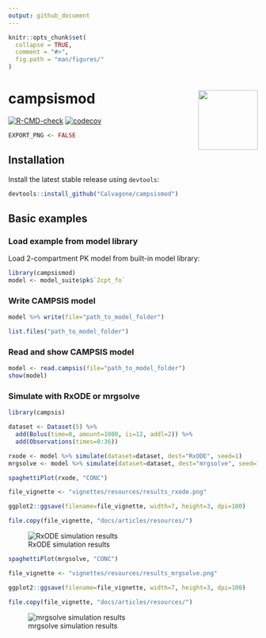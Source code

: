 ```yaml
---
output: github_document
---
```


```r
knitr::opts_chunk$set(
  collapse = TRUE,
  comment = "#>",
  fig.path = "man/figures/"
)
```

# campsismod <img src='man/figures/logo.png' align="right" alt="" width="120" />

<!-- badges: start -->
[![R-CMD-check](https://github.com/Calvagone/campsismod/workflows/R-CMD-check/badge.svg)](https://github.com/Calvagone/campsismod/actions)
[![codecov](https://codecov.io/gh/Calvagone/campsismod/branch/main/graph/badge.svg?token=7DHBRQD7AG)](https://app.codecov.io/gh/Calvagone/campsismod)
<!-- badges: end -->

```r
EXPORT_PNG <- FALSE
```
  
## Installation
Install the latest stable release using `devtools`:
  
```r
devtools::install_github("Calvagone/campsismod")
```

## Basic examples

### Load example from model library

Load 2-compartment PK model from built-in model library:

```r
library(campsismod)
model <- model_suite$pk$`2cpt_fo`
```

### Write CAMPSIS model

```r
model %>% write(file="path_to_model_folder")
```

```r
list.files("path_to_model_folder")
```

### Read and show CAMPSIS model

```r
model <- read.campsis(file="path_to_model_folder")
show(model)
```

### Simulate with RxODE or mrgsolve

```r
library(campsis)

dataset <- Dataset(5) %>%
  add(Bolus(time=0, amount=1000, ii=12, addl=2)) %>%
  add(Observations(times=0:36))

rxode <- model %>% simulate(dataset=dataset, dest="RxODE", seed=1)
mrgsolve <- model %>% simulate(dataset=dataset, dest="mrgsolve", seed=1)
```

```r
spaghettiPlot(rxode, "CONC")
```

```r
file_vignette <- "vignettes/resources/results_rxode.png"
```

```r
ggplot2::ggsave(filename=file_vignette, width=7, height=3, dpi=100)
```

```r
file.copy(file_vignette, "docs/articles/resources/")
```

![RxODE simulation results](vignettes/resources/results_rxode.png)

```r
spaghettiPlot(mrgsolve, "CONC")
```

```r
file_vignette <- "vignettes/resources/results_mrgsolve.png"
```

```r
ggplot2::ggsave(filename=file_vignette, width=7, height=3, dpi=100)
```

```r
file.copy(file_vignette, "docs/articles/resources/")
```

![mrgsolve simulation results](vignettes/resources/results_mrgsolve.png)
